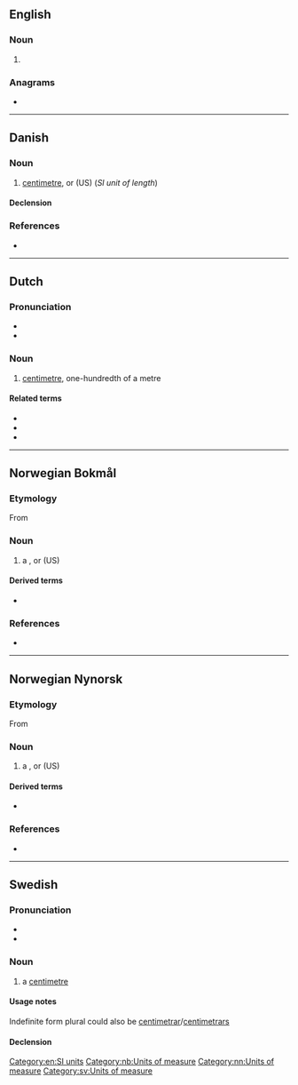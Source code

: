 {{also|Centimeter|centiméter|centi-meter}}
==English==

===Noun===
{{en-noun}}

# {{alternative spelling of|centimetre|from=US|lang=en}}

===Anagrams===
* {{anagrams|en|a=ceeeimnrtt|centimetre|recitement|remittence}}

[[Category:en:SI units]]

----

==Danish==

===Noun===
{{da-noun|en}}

# [[centimetre]], or {{l|en|centimeter}} (US) (''SI unit of length'')

====Declension====
{{da-noun-infl|en||ne}}

===References===
* {{R:Den Danske Ordbog}}

----

==Dutch==

===Pronunciation===
* {{IPA|/ˈsɛntiˌmeːtər/|lang=nl}}
* {{audio|nl-centimeter.ogg|centimeter|lang=nl}}

===Noun===
{{nl-noun|m|-s|centimetertje}}

# [[centimetre]], one-hundredth of a metre

====Related terms====
* {{l|nl|meter}}
* {{l|nl|decimeter}}
* {{l|nl|millimeter}}

----

==Norwegian Bokmål==

===Etymology===
From {{prefix|nb|centi|meter}}

===Noun===
{{head|nb|noun|g=m|definite singular|centimeteren|indefinite plural|centimeter|definite plural|centimeterne}}

# a {{l|en|centimetre}}, or {{l|en|centimeter}} (US) {{qualifier|SI unit of length}}

====Derived terms====
* {{l|nb|kvadratcentimeter}}

===References===
* {{R:The Bokmål Dictionary}}

[[Category:nb:Units of measure]]

----

==Norwegian Nynorsk==

===Etymology===
From {{prefix|nn|centi|meter}}

===Noun===
{{head|nn|noun|g=m|definite singular|centimeteren|indefinite plural|centimeter|definite plural|centimeterane|or|centimetrane}}

# a {{l|en|centimetre}}, or {{l|en|centimeter}} (US) {{qualifier|SI unit of length}}

====Derived terms====
* {{l|nn|kvadratcentimeter}}

===References===
* {{R:The Nynorsk Dictionary}}

[[Category:nn:Units of measure]]

----

==Swedish==

===Pronunciation===
* {{IPA|/sɛntɪˈmeːtɛr/|/ˈsɛntɪmeːtɛr/|lang=sv}}
* {{audio|Sv-centimeter.ogg|Audio|lang=sv}}

===Noun===
{{sv-noun|c}}

# a [[centimetre]]

====Usage notes====
Indefinite form plural could also be [[centimetrar]]/[[centimetrars]]

====Declension====
{{sv-noun-irreg-c|2=centimetern|3=centimeter|4=centimeterna}}

[[Category:sv:Units of measure]]
